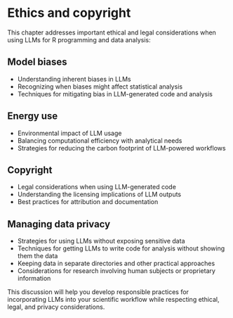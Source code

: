 # Ethics and copyright

This chapter addresses important ethical and legal considerations when using LLMs for R programming and data analysis:

## Model biases

- Understanding inherent biases in LLMs
- Recognizing when biases might affect statistical analysis
- Techniques for mitigating bias in LLM-generated code and analysis

## Energy use

- Environmental impact of LLM usage
- Balancing computational efficiency with analytical needs
- Strategies for reducing the carbon footprint of LLM-powered workflows

## Copyright

- Legal considerations when using LLM-generated code
- Understanding the licensing implications of LLM outputs
- Best practices for attribution and documentation

## Managing data privacy

- Strategies for using LLMs without exposing sensitive data
- Techniques for getting LLMs to write code for analysis without showing them the data
- Keeping data in separate directories and other practical approaches
- Considerations for research involving human subjects or proprietary information

This discussion will help you develop responsible practices for incorporating LLMs into your scientific workflow while respecting ethical, legal, and privacy considerations.